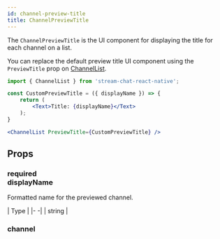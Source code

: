 ```yaml
---
id: channel-preview-title
title: ChannelPreviewTitle
---
```



The `ChannelPreviewTitle` is the UI component for displaying the title for each channel on a list.

You can replace the default preview title UI component using the `PreviewTitle` prop on [ChannelList](../core-components/channel_list.mdx#preview).

```jsx
import { ChannelList } from 'stream-chat-react-native';

const CustomPreviewTitle = ({ displayName }) => {
    return (
        <Text>Title: {displayName}</Text>
    );
}

<ChannelList PreviewTitle={CustomPreviewTitle} />
```

## Props

### <div class="label required">required</div> **displayName**

Formatted name for the previewed channel.

| Type |
|- -|
| string |

### channel

<Channel/>
